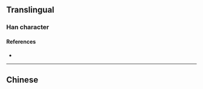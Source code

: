 {{character info/new}}
{{also|欏}}
==Translingual==

===Han character===
{{Han char|rn=75|rad=木|as=08|sn=12|four=|canj=DWLN|ids=⿰木罗}}

====References====
* {{Han ref|kx=0537.131|hdz=21232.070|uh=6924|ud=26916}}

----

==Chinese==
{{zh-see|欏}}